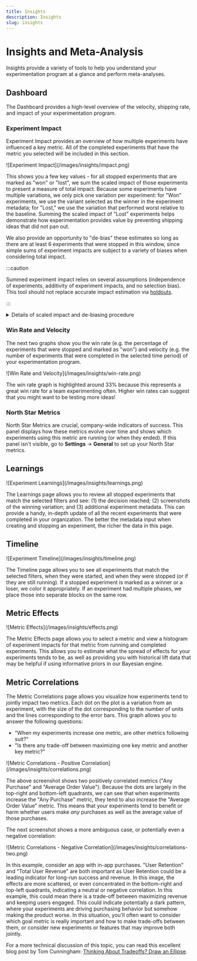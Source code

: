 ```yaml
---
title: Insights
description: Insights
slug: insights
---
```



# Insights and Meta-Analysis

Insights provide a variety of tools to help you understand your experimentation program at a glance and perform meta-analyses.

## Dashboard

The Dashboard provides a high-level overview of the velocity, shipping rate, and impact of your experimentation program.

### Experiment Impact

Experiment Impact provides an overview of how multiple experiments have influenced a key metric. All of the completed experiments that have the metric you selected will be included in this section.

<MaxWidthImage maxWidth={800}>
    ![Experiment Impact](/images/insights/impact.png)
</MaxWidthImage>

This shows you a few key values - for all stopped experiments that are marked as "won" or "lost", we sum the scaled impact of those experiments to present a measure of total impact. Because some experiments have multiple variations, we only pick one variation per experiment: for "Won" experiments, we use the variant selected as the winner in the experiment metadata; for "Lost," we use the variation that performed worst relative to the baseline. Summing the scaled impact of "Lost" experiments helps demonstrate how experimentation provides value by preventing shipping ideas that did not pan out.

We also provide an opportunity to "de-bias" these estimates so long as there are at least 6 experiments that were stopped in this window, since simple sums of experiment impacts are subject to a variety of biases when considering total impact.

:::caution

Summed experiment impact relies on several assumptions (independence of experiments, additivity of experiment impacts, and no selection bias). This tool should not replace accurate impact estimation via [holdouts](kb/experiments/holdouts).

:::

<details>
<summary>Details of scaled impact and de-biasing procedure</summary>

**Scaled Impact**

[Scaled impact](app/experiment-results#difference-types) rescales your experiment effect to answer the question, "What would the total effect be if all participants had received a specific test variant?" For example, imagine your absolute lift in an experiment is \$0.30 per user with 100 users in that variation. If your experiment got 50\% of total traffic, and that variation received 50\% of that traffic, then the total potential traffic was 100 / (50\% _ 50\%) = 400 users. So, the scaled impact would be \$0.30 _ 400 = \$120. It is a simple rescaling that makes some assumptions, but it does allow you to compare the effects of experiments on different parts of your product (e.g. a big change to a small feature vs. a small change to a big feature might have the same scaled impact).

**Total Impact**
The total impact sums the effects of all experiments within a category. This assumes the effects are independent and not additive. **This is not an assumption easily satisfied**, but it allows you to get a general sense of scale.

**De-biasing** To mitigate the natural bias in experiment outcomes (where more decisive results tend to show larger effects), we use the [_positive-part_ James-Stein](https://en.wikipedia.org/wiki/James%E2%80%93Stein_estimator#Improvements) shrinkage estimator. This estimator adjusts the results by estimating variance only from the shown experiments and shrinks all impacts toward zero. While this reduces selection bias, it does not address concerns about the independence or additivity of experiments.

</details>

### Win Rate and Velocity

The next two graphs show you the win rate (e.g. the percentage of experiments that were stopped and marked as "won") and velocity (e.g. the number of experiments that were completed in the selected time period) of your experimentation program.

<MaxWidthImage maxWidth={800}>
    ![Win Rate and Velocity](/images/insights/win-rate.png)
</MaxWidthImage>

The win rate graph is highlighted around 33\% because this represents a great win rate for a team experimenting often. Higher win rates can suggest that you might want to be testing more ideas!

### North Star Metrics

North Star Metrics are crucial, company-wide indicators of success. This panel displays how these metrics evolve over time and shows which experiments using this metric are running (or when they ended). If this panel isn't visible, go to **Settings** &rarr; **General** to set up your North Star metrics.

## Learnings

<MaxWidthImage maxWidth={800}>
    ![Experiment Learnings](/images/insights/learnings.png)
</MaxWidthImage>

The Learnings page allows you to review all stopped experiments that match the selected filters and see: (1) the decision reached; (2) screenshots of the winning variation; and (3) additional experiment metadata. This can provide a handy, in-depth update of all the recent experiments that were completed in your organization. The better the metadata input when creating and stopping an experiment, the richer the data in this page.

## Timeline

<MaxWidthImage maxWidth={800}>
    ![Experiment Timeline](/images/insights/timeline.png)
</MaxWidthImage>

The Timeline page allows you to see all experiments that match the selected filters, when they were started, and when they were stopped (or if they are still running). If a stopped experiment is marked as a winner or a loser, we color it appropriately. If an experiment had multiple phases, we place those into separate blocks on the same row.

## Metric Effects

<MaxWidthImage maxWidth={800}>
    ![Metric Effects](/images/insights/effects.png)
</MaxWidthImage>

The Metric Effects page allows you to select a metric and view a histogram of experiment impacts for that metric from running and completed experiments. This allows you to estimate what the spread of effects for your experiments tends to be, as well as providing you with historical lift data that may be helpful if using informative priors in our Bayesian engine.

## Metric Correlations

The Metric Correlations page allows you visualize how experiments tend to jointly impact two metrics. Each dot on the plot is a variation from an experiment, with the size of the dot corresponding to the number of units and the lines corresponding to the error bars. This graph allows you to answer the following questions:

- "When my experiments increase one metric, are other metrics following suit?"
- "Is there any trade-off between maximizing one key metric and another key metric?"

<MaxWidthImage maxWidth={800}>
    ![Metric Correlations - Positive Correlation](/images/insights/correlations.png)
</MaxWidthImage>

The above screenshot shows two positively correlated metrics ("Any Purchase" and "Average Order Value"). Because the dots are largely in the top-right and bottom-left quadrants, we can see that when experiments increase the "Any Purchase" metric, they tend to also increase the "Average Order Value" metric. This means that your experiments tend to benefit or harm whether users make _any_ purchases as well as the average value of those purchases.

The next screenshot shows a more ambiguous case, or potentially even a negative correlation:

<MaxWidthImage maxWidth={800}>
    ![Metric Correlations - Negative Correlation](/images/insights/correlations-two.png)
</MaxWidthImage>

In this example, consider an app with in-app purchases. "User Retention" and "Total User Revenue" are both important as User Retention could be a leading indicator for long-run success and revenue. In this image, the effects are more scattered, or even concentrated in the bottom-right and top-left quadrants, indicating a neutral or negative correlation. In this example, this could mean there is a trade-off between maximizing revenue and keeping users engaged. This could indicate potentially a dark pattern, where your experiments are driving purchasing behavior but somehow making the product worse. In this situation, you'll often want to consider which goal metric is really important and how to make trade-offs between them, or consider new experiments or features that may improve both jointly.

For a more technical discussion of this topic, you can read this excellent blog post by Tom Cunningham: [Thinking About Tradeoffs? Draw an Ellipse](https://tecunningham.github.io/posts/2023-10-23-pareto-frontiers-experiments-ranking.html).

